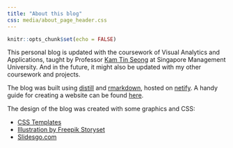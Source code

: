 ```yaml
---
title: "About this blog"
css: media/about_page_header.css
---
```


```r
knitr::opts_chunk$set(echo = FALSE)
```

This personal blog is updated with the coursework of Visual Analytics and Applications, taught by Professor [Kam Tin Seong](https://faculty.smu.edu.sg/profile/kam-tin-seong-486) at Singapore Management University. And in the future, it might also be updated with my other coursework and projects.

The blog was built using [distill](https://rstudio.github.io/distill/) and [rmarkdown](https://rmarkdown.rstudio.com/), hosted on [netify](https://www.netlify.com/). A handy guide for creating a website can be found [here](https://lisalendway.netlify.app/posts/2020-12-09-buildingdistill/#customize-the-home-page).

The design of the blog was created with some graphics and CSS:

* [CSS Templates](https://rstudio.github.io/distill/website.html#example-themes)
* [Illustration by Freepik Storyset](https://slidesgo.com/theme/economics-thesis#search-economics&position-0&results-4) 
* [Slidesgo.com](https://storyset.com/business)